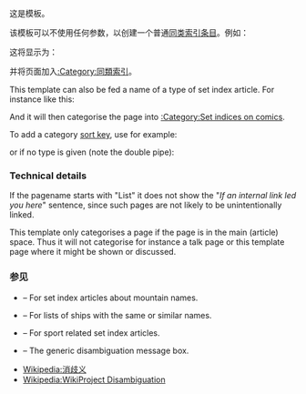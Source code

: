 {{缺乏中文说明}}
{{Documentation subpage}}
这是{{tl|Set index article}}模板。

该模板可以不使用任何参数，以创建一个普通[[Wikipedia:同類索引條目|同类索引条目]]。例如：

:{{tlc|Set index article}}

这将显示为：

{{Set index article}}

并将页面加入[[:Category:同類索引]]。

This template can also be fed a name of a type of set index article. For instance like this:

:{{tlc|Set index article|comics}}

And it will then categorise the page into [[:Category:Set indices on comics]].

To add a category [[WP:SORTKEY|sort key]], use for example:

:{{tlc|Set index article|comics|Key}}

or if no type is given (note the double pipe):

:{{tlc|Set index article||Key}}

=== Technical details ===
If the pagename starts with "List" it does not show the "''If an internal link led you here''" sentence, since such pages are not likely to be unintentionally linked.

This template only categorises a page if the page is in the main (article) space. Thus it will not categorise for instance a talk page or this template page where it might be shown or discussed.

=== 参见 ===
* {{tl|Mountainindex}} – For set index articles about mountain names.
* {{tl|Shipindex}} – For lists of ships with the same or similar names.
* {{tl|Sportindex}} – For sport related set index articles.
* {{tl|Disambiguation}} – The generic disambiguation message box.
* [[Wikipedia:消歧义]]
* [[Wikipedia:WikiProject Disambiguation]]

<includeonly>
[[Category:同类索引模板| ]]
</includeonly>